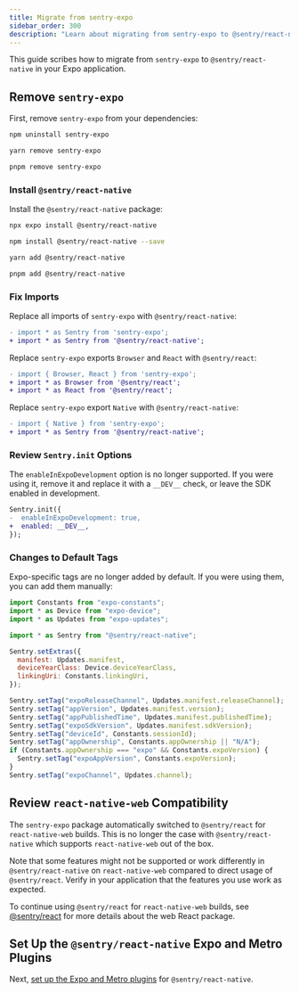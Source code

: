 ```yaml
---
title: Migrate from sentry-expo
sidebar_order: 300
description: "Learn about migrating from sentry-expo to @sentry/react-native"
---
```


This guide scribes how to migrate from `sentry-expo` to `@sentry/react-native` in your Expo application.

## Remove `sentry-expo`

First, remove `sentry-expo` from your dependencies:

```bash {tabTitle:npm}
npm uninstall sentry-expo
```

```bash {tabTitle:yarn}
yarn remove sentry-expo
```

```bash {tabTitle:pnpm}
pnpm remove sentry-expo
```

### Install `@sentry/react-native`

Install the `@sentry/react-native` package:

```bash {tabTitle:Expo}
npx expo install @sentry/react-native
```

```bash {tabTitle:npm}
npm install @sentry/react-native --save
```

```bash {tabTitle:yarn}
yarn add @sentry/react-native
```

```bash {tabTitle:pnpm}
pnpm add @sentry/react-native
```

### Fix Imports

Replace all imports of `sentry-expo` with `@sentry/react-native`:

```diff {tabTitle:JavaScript}
- import * as Sentry from 'sentry-expo';
+ import * as Sentry from '@sentry/react-native';
```

Replace `sentry-expo` exports `Browser` and `React` with `@sentry/react`:

```diff {tabTitle:JavaScript}
- import { Browser, React } from 'sentry-expo';
+ import * as Browser from '@sentry/react';
+ import * as React from '@sentry/react';
```

Replace `sentry-expo` export `Native` with `@sentry/react-native`:

```diff {tabTitle:JavaScript}
- import { Native } from 'sentry-expo';
+ import * as Sentry from '@sentry/react-native';
```

### Review `Sentry.init` Options

The `enableInExpoDevelopment` option is no longer supported. If you were using it, remove it and replace it with a `__DEV__` check, or leave the SDK enabled in development.

```diff {tabTitle:JavaScript}
Sentry.init({
-  enableInExpoDevelopment: true,
+  enabled: __DEV__,
});
```

### Changes to Default Tags

Expo-specific tags are no longer added by default. If you were using them, you can add them manually:

```javascript
import Constants from "expo-constants";
import * as Device from "expo-device";
import * as Updates from "expo-updates";

import * as Sentry from "@sentry/react-native";

Sentry.setExtras({
  manifest: Updates.manifest,
  deviceYearClass: Device.deviceYearClass,
  linkingUri: Constants.linkingUri,
});

Sentry.setTag("expoReleaseChannel", Updates.manifest.releaseChannel);
Sentry.setTag("appVersion", Updates.manifest.version);
Sentry.setTag("appPublishedTime", Updates.manifest.publishedTime);
Sentry.setTag("expoSdkVersion", Updates.manifest.sdkVersion);
Sentry.setTag("deviceId", Constants.sessionId);
Sentry.setTag("appOwnership", Constants.appOwnership || "N/A");
if (Constants.appOwnership === "expo" && Constants.expoVersion) {
  Sentry.setTag("expoAppVersion", Constants.expoVersion);
}
Sentry.setTag("expoChannel", Updates.channel);
```

## Review `react-native-web` Compatibility

The `sentry-expo` package automatically switched to `@sentry/react` for `react-native-web` builds. This is no longer the case with `@sentry/react-native` which supports `react-native-web` out of the box.

Note that some features might not be supported or work differently in `@sentry/react-native` on `react-native-web` compared to direct usage of `@sentry/react`. Verify in your application that the features you use work as expected.

To continue using `@sentry/react` for `react-native-web` builds, see [@sentry/react](/platforms/javascript/guides/react/) for more details about the web React package.

## Set Up the `@sentry/react-native` Expo and Metro Plugins

Next, [set up the Expo and Metro plugins](/platforms/react-native/manual-setup/expo/) for `@sentry/react-native`.

